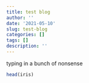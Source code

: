 ```yaml
---
title: test blog
author: ''
date: '2021-05-10'
slug: test-blog
categories: []
tags: []
description: ''
---
```

typing in a bunch of nonsense
```R
head(iris)
```